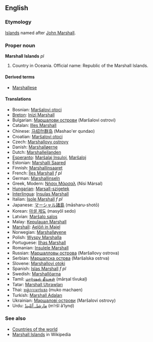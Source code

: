 ==English==
===Etymology===
[[Island]]s named after [[w:History of the Marshall Islands|John Marshall]].

===Proper noun===
'''Marshall Islands''' ''pl''
# Country in Oceania. Official name: Republic of the Marshall Islands.

====Derived terms====
*[[Marshallese]]

====Translations====
*Bosnian: [[Maršalovi otoci]]
*[[Breton]]: [[Inizi Marshall]]
*Bulgarian: [[Маршалови острови]] (Maršalovi ostrovi)
*Catalan: [[Illes Marshall]]
*Chinese: [[马绍尔群岛]] (Mashao'er qundao)
*Croatian: [[Maršalovi otoci]]
*Czech: [[Marshallovy ostrovy]]
*Danish: [[Marshalløerne]]
*Dutch: [[Marshalleilanden]]
*[[Esperanto]]: [[Marŝalaj Insuloj]], [[Marŝaloj]]
*Estonian: [[Marshalli Saared]]
*Finnish: [[Marshallinsaaret]]
*French: [[Îles Marshall]] ''f pl''
*German: [[Marshallinseln]]
*Greek, Modern: [[Νήσοι Μάρσαλ]] (Nísi Mársal)
*[[Hungarian]]: [[Marsall-szigetek]]
*[[Interlingua]]: [[Insulas Marshall]]
*Italian: [[Isole Marshall]] ''f pl''
*Japanese: [[マーシャル諸島]] (māsharu-shotō)
*Korean: [[마셜 제도]] (masyŏl sedo)
*Latvian: [[Maršalo salos]]
*Malay: [[Kepulauan Marshall]]
*[[Marshall]]: [[Aelōn̄ in M̧ajeļ]]
*Norwegian: [[Marshalløyene]]
*Polish: [[Wyspy Marshalla]]
*Portuguese: [[Ilhas Marshall]]
*Romanian: [[Insulele Marshall]]
*Russian: [[Маршалловы острова]] (Maršallovy ostrova)
*Serbian: [[Маршалска острва]] (Maršalska ostrva)
*Slovene: [[Marshallovi otoki]]
*Spanish: [[Islas Marshall]] ''f pl''
*Swedish: [[Marshallöarna]]
*Tamil: [[மார்ஷல் தீவுகள்]] (mārṣal tīvukaḷ)
*Tatar: [[Marshall Utırawları]]
*Thai: [[หมู่เกาะมาร์แชล]] (muko machaen)
*Turkish: [[Marshall Adaları]]
*Ukrainian: [[Маршалові острови]] (Maršalovi ostrovy)
*Urdu: [[مارشل آئلینڈ]] (m’ršl ā’lynḍ)

===See also===
*[[Countries of the world]]
*[[w:Marshall Islands|Marshall Islands]] in Wikipedia